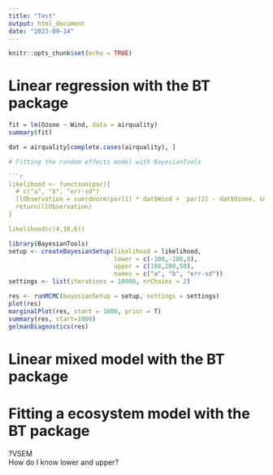 ```yaml
---
title: "Test"
output: html_document
date: "2023-09-14"
---
```


```r
knitr::opts_chunk$set(echo = TRUE)
```


# Linear regression with the BT package



```r
fit = lm(Ozone ~ Wind, data = airquality)
summary(fit)
```

```r

dat = airquality[complete.cases(airquality), ]

# Fitting the random effects model with BayesianTools 

```r
likelihood <- function(par){
  # c("a", "b", "err-sd")
  llObservation = sum(dnorm(par[1] * dat$Wind +  par[2] - dat$Ozone, sd = par[3], log = T))
  return(llObservation)
}

likelihood(c(4,10,6))
```



```r
library(BayesianTools)
setup <- createBayesianSetup(likelihood = likelihood, 
                             lower = c(-100,-100,0), 
                             upper = c(100,200,50),
                             names = c("a", "b", "err-sd"))
settings <- list(iterations = 10000, nrChains = 2)

res <- runMCMC(bayesianSetup = setup, settings = settings)
plot(res)
marginalPlot(res, start = 1000, prior = T)
summary(res, start=1000)
gelmanDiagnostics(res)
```


# Linear mixed model with the BT package





# Fitting a ecosystem model with the BT package 


?VSEM   
How do I know lower and upper?


